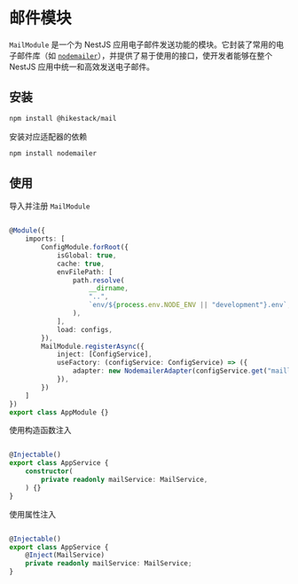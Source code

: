 
# 邮件模块

```MailModule``` 是一个为 NestJS 应用电子邮件发送功能的模块。它封装了常用的电子邮件库（如 [```nodemailer```](https://github.com/nodemailer/nodemailer)），并提供了易于使用的接口，使开发者能够在整个 NestJS 应用中统一和高效发送电子邮件。

## 安装

```sh npm2yarn
npm install @hikestack/mail
```

<Callout type="info">
安装对应适配器的依赖
</Callout>

```sh npm2yarn
npm install nodemailer
```

## 使用

导入并注册 ```MailModule```

```ts showLineNumbers filename="app.module.ts" {20-25}

@Module({
	imports: [
		ConfigModule.forRoot({
			isGlobal: true,
			cache: true,
			envFilePath: [
				path.resolve(
					__dirname,
					"..",
					`env/${process.env.NODE_ENV || "development"}.env`,
				),
			],
			load: configs,
		}),
		MailModule.registerAsync({
			inject: [ConfigService],
			useFactory: (configService: ConfigService) => ({
				adapter: new NodemailerAdapter(configService.get("maill")),
			}),
		})
	]
})
export class AppModule {}
```

使用构造函数注入

```ts showLineNumbers filename="app.service.ts" {7}

@Injectable()
export class AppService {
	constructor(
		private readonly mailService: MailService,
	) {}
}
```

使用属性注入

```ts showLineNumbers filename="app.service.ts" {6,7}

@Injectable()
export class AppService {
    @Inject(MailService)
	private readonly mailService: MailService;
}
```